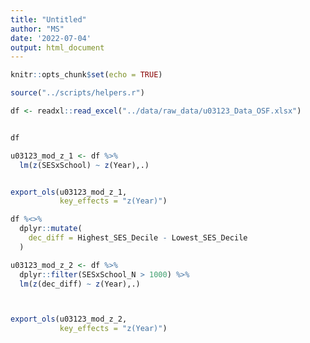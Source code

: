 ```yaml
---
title: "Untitled"
author: "MS"
date: '2022-07-04'
output: html_document
---
```


```r
knitr::opts_chunk$set(echo = TRUE)

source("../scripts/helpers.r")

df <- readxl::read_excel("../data/raw_data/u03123_Data_OSF.xlsx")


df
```

```r
u03123_mod_z_1 <- df %>% 
  lm(z(SESxSchool) ~ z(Year),.)


export_ols(u03123_mod_z_1, 
           key_effects = "z(Year)")
```

```r
df %<>% 
  dplyr::mutate(
    dec_diff = Highest_SES_Decile - Lowest_SES_Decile
  )

u03123_mod_z_2 <- df %>% 
  dplyr::filter(SESxSchool_N > 1000) %>% 
  lm(z(dec_diff) ~ z(Year),.)



export_ols(u03123_mod_z_2, 
           key_effects = "z(Year)")
```

